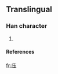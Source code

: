 ==Translingual==
===Han character===
{{Han char|rn=53|rad=广|as=04|sn=7|four=|canj=戈土戈 (IGI)}}
# {{defn|Han|sort=广04}}
====References====
{{Han ref|kx=0344.051|hdz=20873.191|uh=5E92|ud=24210}}

[[fr:庒]]